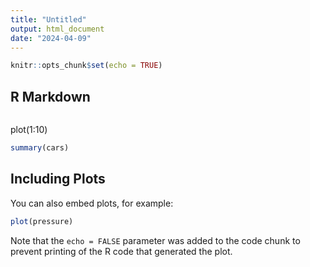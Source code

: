 ---
title: "Untitled"
output: html_document
date: "2024-04-09"
---

```{r setup, include=FALSE}
knitr::opts_chunk$set(echo = TRUE)
```

## R Markdown
```{r}

```

plot(1:10)

```{r cars}
summary(cars)
```

## Including Plots

You can also embed plots, for example:

```{r pressure, echo=FALSE}
plot(pressure)
```

Note that the `echo = FALSE` parameter was added to the code chunk to prevent printing of the R code that generated the plot.
